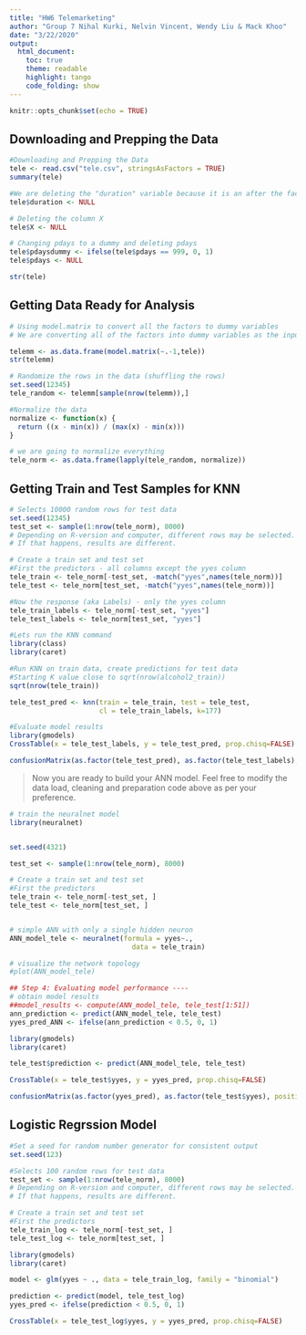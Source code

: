 ```yaml
---
title: "HW6 Telemarketing"
author: "Group 7 Nihal Kurki, Nelvin Vincent, Wendy Liu & Mack Khoo"
date: "3/22/2020"
output:
  html_document:
    toc: true
    theme: readable
    highlight: tango
    code_folding: show
---
```


```r
knitr::opts_chunk$set(echo = TRUE)
```

## Downloading and Prepping the Data

```r
#Downloading and Prepping the Data
tele <- read.csv("tele.csv", stringsAsFactors = TRUE)
summary(tele)

#We are deleting the "duration" variable because it is an after the fact measurement. We only should be using variables that we know before the call
tele$duration <- NULL

# Deleting the column X
tele$X <- NULL

# Changing pdays to a dummy and deleting pdays
tele$pdaysdummy <- ifelse(tele$pdays == 999, 0, 1)
tele$pdays <- NULL

str(tele)

```

## Getting Data Ready for Analysis

```r
# Using model.matrix to convert all the factors to dummy variables
# We are converting all of the factors into dummy variables as the input into knn has to be numeric

telemm <- as.data.frame(model.matrix(~.-1,tele))
str(telemm)

# Randomize the rows in the data (shuffling the rows)
set.seed(12345)
tele_random <- telemm[sample(nrow(telemm)),]

#Normalize the data
normalize <- function(x) {
  return ((x - min(x)) / (max(x) - min(x)))
}

# we are going to normalize everything 
tele_norm <- as.data.frame(lapply(tele_random, normalize))
```


## Getting Train and Test Samples for KNN

```r
# Selects 10000 random rows for test data
set.seed(12345)
test_set <- sample(1:nrow(tele_norm), 8000) 
# Depending on R-version and computer, different rows may be selected. 
# If that happens, results are different. 

# Create a train set and test set
#First the predictors - all columns except the yyes column
tele_train <- tele_norm[-test_set, -match("yyes",names(tele_norm))]
tele_test <- tele_norm[test_set, -match("yyes",names(tele_norm))]

#Now the response (aka Labels) - only the yyes column
tele_train_labels <- tele_norm[-test_set, "yyes"]
tele_test_labels <- tele_norm[test_set, "yyes"]

#Lets run the KNN command
library(class)
library(caret)

#Run KNN on train data, create predictions for test data
#Starting K value close to sqrt(nrow(alcohol2_train))
sqrt(nrow(tele_train))

tele_test_pred <- knn(train = tele_train, test = tele_test,
                      cl = tele_train_labels, k=177)

#Evaluate model results
library(gmodels)
CrossTable(x = tele_test_labels, y = tele_test_pred, prop.chisq=FALSE)

confusionMatrix(as.factor(tele_test_pred), as.factor(tele_test_labels), positive = "1")

```

> Now you are ready to build your ANN model. Feel free to modify the data load, cleaning and preparation code above as per your preference.

```r
# train the neuralnet model
library(neuralnet)


set.seed(4321)

test_set <- sample(1:nrow(tele_norm), 8000) 

# Create a train set and test set
#First the predictors
tele_train <- tele_norm[-test_set, ]
tele_test <- tele_norm[test_set, ]


# simple ANN with only a single hidden neuron
ANN_model_tele <- neuralnet(formula = yyes~.,
                              data = tele_train)

# visualize the network topology
#plot(ANN_model_tele)

## Step 4: Evaluating model performance ----
# obtain model results
##model_results <- compute(ANN_model_tele, tele_test[1:51])
ann_prediction <- predict(ANN_model_tele, tele_test)
yyes_pred_ANN <- ifelse(ann_prediction < 0.5, 0, 1)

library(gmodels)
library(caret)

tele_test$prediction <- predict(ANN_model_tele, tele_test)

CrossTable(x = tele_test$yyes, y = yyes_pred, prop.chisq=FALSE)

confusionMatrix(as.factor(yyes_pred), as.factor(tele_test$yyes), positive = "1")
```


## Logistic Regrssion Model

```r
#Set a seed for random number generator for consistent output
set.seed(123)

#Selects 100 random rows for test data
test_set <- sample(1:nrow(tele_norm), 8000) 
# Depending on R-version and computer, different rows may be selected. 
# If that happens, results are different. 

# Create a train set and test set
#First the predictors
tele_train_log <- tele_norm[-test_set, ]
tele_test_log <- tele_norm[test_set, ]

library(gmodels)
library(caret)

model <- glm(yyes ~ ., data = tele_train_log, family = "binomial")

prediction <- predict(model, tele_test_log)
yyes_pred <- ifelse(prediction < 0.5, 0, 1)

CrossTable(x = tele_test_log$yyes, y = yyes_pred, prop.chisq=FALSE)

```


